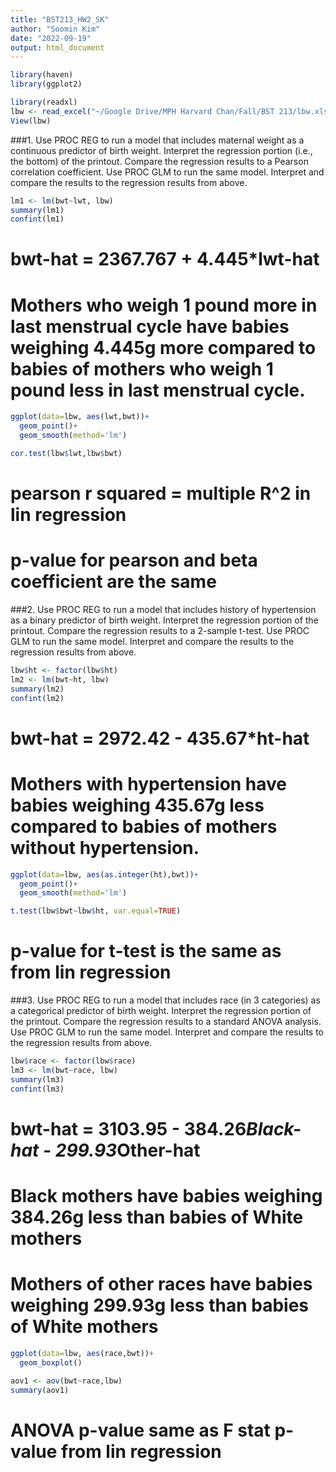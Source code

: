 ```yaml
---
title: "BST213_HW2_SK"
author: "Soomin Kim"
date: "2022-09-19"
output: html_document
---
```


```r
library(haven)
library(ggplot2)
```


```r
library(readxl)
lbw <- read_excel("~/Google Drive/MPH Harvard Chan/Fall/BST 213/lbw.xls")
View(lbw) 
```


###1.	Use PROC REG to run a model that includes maternal weight as a continuous predictor of birth weight.  Interpret the regression portion (i.e., the bottom) of the printout.   Compare the regression results to a Pearson correlation coefficient. Use PROC GLM to run the same model.  Interpret and compare the results to the regression results from above.

```r
lm1 <- lm(bwt~lwt, lbw)
summary(lm1)
confint(lm1)
```
# bwt-hat = 2367.767 + 4.445*lwt-hat
# Mothers who weigh 1 pound more in last menstrual cycle have babies weighing 4.445g more compared to babies of mothers who weigh 1 pound less in last menstrual cycle.

```r
ggplot(data=lbw, aes(lwt,bwt))+
  geom_point()+
  geom_smooth(method='lm')
```


```r
cor.test(lbw$lwt,lbw$bwt)
```
# pearson r squared = multiple R^2 in lin regression
# p-value for pearson and beta coefficient are the same

###2.	Use PROC REG to run a model that includes history of hypertension as a binary predictor of birth weight. Interpret the regression portion of the printout. Compare the regression results to a 2-sample t-test. Use PROC GLM to run the same model.  Interpret and compare the results to the regression results from above.

```r
lbw$ht <- factor(lbw$ht)
lm2 <- lm(bwt~ht, lbw)
summary(lm2)
confint(lm2)
```
# bwt-hat = 2972.42 - 435.67*ht-hat
# Mothers with hypertension have babies weighing 435.67g less compared to babies of mothers without hypertension.

```r
ggplot(data=lbw, aes(as.integer(ht),bwt))+
  geom_point()+
  geom_smooth(method='lm')
```


```r
t.test(lbw$bwt~lbw$ht, var.equal=TRUE)
```
# p-value for t-test is the same as from lin regression

###3.	Use PROC REG to run a model that includes race (in 3 categories) as a categorical predictor of birth weight.  Interpret the regression portion of the printout. Compare the regression results to a standard ANOVA analysis.  Use PROC GLM to run the same model.  Interpret and compare the results to the regression results from above.

```r
lbw$race <- factor(lbw$race)
lm3 <- lm(bwt~race, lbw)
summary(lm3)
confint(lm3)
```
# bwt-hat = 3103.95 - 384.26*Black-hat - 299.93*Other-hat
# Black mothers have babies weighing 384.26g less than babies of White mothers
# Mothers of other races have babies weighing 299.93g less than babies of White mothers

```r
ggplot(data=lbw, aes(race,bwt))+
  geom_boxplot()
```


```r
aov1 <- aov(bwt~race,lbw)
summary(aov1)
```
# ANOVA p-value same as F stat p-value from lin regression
